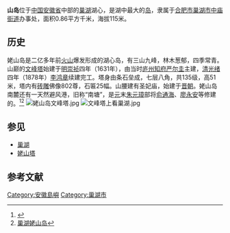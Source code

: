 {{Infobox islands
| name             = 姥山岛<!-- 必填 -->
| native name      = <!-- or |local name= -->
| native name link = 
| native_name_lang = 
| sobriquet        = <!-- or |nickname= -->
| image name       = 姥山岛.jpg
| image size       = 300px
| image caption    = 姥山岛
| image alt        = 
| map              = 
| map_alt          = 
| map_width        = 
| map_caption      = 
| map_relief       = 
| label            = 
| label_position   = 
| coordinates      = 
| etymology        = 
| location         = [[巢湖|巢湖]]湖心<!-- 必填, body of water where located -->
| GridReference    = <!-- UK only -->
| archipelago      = 
| waterbody        = 
| total islands    = 
| major islands    = 
| area km2         = 0.86<!-- or |area m2= or |area ha= -->
| area footnotes   = 
| rank             = 
| length km        = <!-- or |length m=  -->
| length footnotes = 
| width km         = <!-- or |width m=  -->
| width footnotes  = 
| coastline km     = <!-- or |coastline m=  -->
| coastline footnotes = 
| elevation m      = 115.0
| elevation footnotes = 
| highest mount    = 姥山
| country          = [[中华人民共和国|中华人民共和国]]<!-- 必填 -->
| country admin divisions title      = [[省|省]]
| country admin divisions            = [[安徽省|安徽省]]
| country admin divisions title 1    = [[地级市|地级市]]
| country admin divisions 1          = [[合肥市|合肥市]]
| country admin divisions title 2    = [[县级市|县级市]]
| country admin divisions 2          = [[巢湖市|巢湖市]]
| country admin divisions title 3    = [[街道办事处|街道办事处]]
| country admin divisions 3          = [[中庙街道|中庙街道]]
| country admin divisions title 4    = [[居民委员会|居民委员会]]
| country admin divisions 4          = 中庙居委会（原姥山居委会）
| country capital type               = 
| country capital                    = 
| country largest city type          = 
| country largest city               = 
| country capital and largest city   = 
| country largest city population    = 
| country leader title               = 
| country leader name                = 
| country area km2                   = <!-- or |country area m2= or |country area ha= -->
| country 1                          = 
| country 1 admin divisions title    = 
| country 1 admin divisions          = 
| country 1 admin divisions title 1  = 
| country 1 admin divisions 1        = 
| country 1 capital type             = 
| country 1 capital                  = 
| country 1 largest city type        = 
| country 1 largest city             =
| country 1 capital and largest city = 
| country 1 largest city population  = 
| country 1 leader title             = 
| country 1 leader name              = 
| country 1 area km2                 = <!-- or |country 1 area m2= or |country 1 area ha= -->
| demonym          = 
| population       = 
| population as of = 
| population footnotes = 
| population rank = 
| population rank max = 
| density km2      = 
| density rank     =
| density footnotes = 
| languages        = [[江淮官话|江淮官话]][[洪巢片|洪巢片]]
| ethnic groups    = 汉族
| timezone1        = UTC+8（[[北京时间|北京时间]]）
| utc_offset1      = 
| timezone1_DST    = 
| utc_offset1_DST  = 
| website          = 
| additional info  = 
}}
'''{{ruby-py|姥|-{zh-cn:mǔ;zh-tw:ㄇㄨˇ;zh-hk:mou<sup>5</sup>}-}}山岛'''位于[[中国|中国]][[安徽省|安徽省]]中部的[[巢湖|巢湖]]湖心，是湖中最大的[[岛|岛]]，隶属于[[合肥市|合肥市]][[巢湖市|巢湖市]][[中庙街道|中庙街道]]办事处，面积0.86平方千米，海拔115米。

==历史==
姥山岛是二亿多年前[[火山|火山]]爆发形成的湖心岛，有三山九峰，林木葱郁，四季常青。山巅的[[姥山塔|文峰塔]]始建于[[明朝|明]][[崇祯|崇祯]]四年（1631年），由当时[[庐州|庐州]][[知府|知府]][[严尔圭|严尔圭]]主建，[[清朝|清]][[光绪|光绪]]四年（1878年）[[李鸿章|李鸿章]]续建完工。塔身由条石垒成，七层八角，共135级，高51米，塔内有[[砖雕|砖雕]]佛像802尊，石匾25幅。山腰建有圣妃庙，始建于[[晋朝|晋朝]]。姥山岛南麓还有一天然避风港，旧称“南塘”，是[[元朝|元]]末[[朱元璋|朱元璋]]部将[[俞通海|俞通海]]、[[廖永安|廖永安]]等修建的。<ref name="anhuinews">{{Cite web |url=http://ah.anhuinews.com/system/2006/09/04/001552714.shtml |title=中国五大淡水湖之一——巢湖 |access-date=2010-10-28 |archive-url=https://web.archive.org/web/20111015224600/http://ah.anhuinews.com/system/2006/09/04/001552714.shtml |archive-date=2011-10-15 |dead-url=yes }}</ref><ref>[http://ah.people.com.cn/GB/channel12/45/200908/17/177305.html 巢湖姥山岛]{{dead link|date=2017年12月 |bot=InternetArchiveBot |fix-attempted=yes }}</ref>
[[File:姥山岛文峰塔.jpg|thumb]]
[[File:文峰塔上看巢湖.jpg|thumb]]

==参见==
* [[巢湖|巢湖]]
* [[姥山塔|姥山塔]]

==参考文献==
{{reflist}}


{{coord|31|33|56|N|117|26|22|E|display=title|scale:100000}}
{{DEFAULTSORT:M姥}}
[[Category:安徽島嶼|Category:安徽島嶼]]
[[Category:巢湖市|Category:巢湖市]]